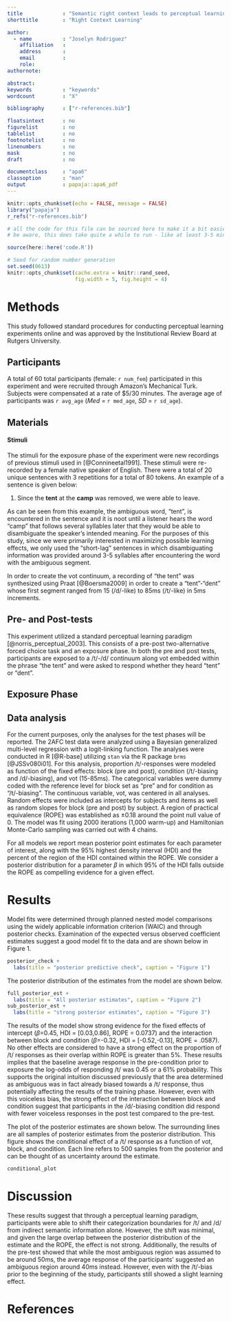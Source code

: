 ```yaml
---
title             : "Semantic right context leads to perceptual learning of stop consonants in English"
shorttitle        : "Right Context Learning"

author: 
  - name          : "Joselyn Rodriguez"
    affiliation   : 
    address       : 
    email         : 
    role:        
authornote:

abstract: 
keywords          : "keywords"
wordcount         : "X"

bibliography      : ["r-references.bib"]

floatsintext      : no
figurelist        : no
tablelist         : no
footnotelist      : no
linenumbers       : no
mask              : no
draft             : no

documentclass     : "apa6"
classoption       : "man"
output            : papaja::apa6_pdf
---
```


```r
knitr::opts_chunk$set(echo = FALSE, message = FALSE)
library("papaja")
r_refs("r-references.bib")

# all the code for this file can be sourced here to make it a bit easier to work with
# be aware, this does take quite a while to run - like at least 3-5 minutes - so don't be alarmed if it doesn't run immediately

source(here::here('code.R')) 
```

```r
# Seed for random number generation
set.seed(0613)
knitr::opts_chunk$set(cache.extra = knitr::rand_seed, 
                      fig.width = 5, fig.height = 4)
```

# Methods
This study followed standard procedures for conducting perceptual learning experiments online and was approved by the Institutional Review Board at Rutgers University. 


## Participants
A total of 60 total participants (female: `r num_fem`) participated in this experiment and were recruited through Amazon's Mechanical Turk. Subjects were compensated at a rate of $5/30 minutes. The average age of participants was `r avg_age` (*Med* = `r med_age`, *SD* = `r sd_age`). 

## Materials

#### Stimuli
The stimuli for the exposure phase of the experiment were new recordings of previous stimuli used in [@Connineetal1991]. These stimuli were re-recorded by a female native speaker of English. There were a total of 20 unique sentences with 3 repetitions for a total of 80 tokens. An example of a sentence is given below: 

(1) Since the **tent** at the **camp** was removed, we were able to leave.

As can be seen from this example, the ambiguous word, "tent", is encountered in the sentence and it is noot until a listener hears the word "camp" that follows several syllables later that they would be able to disambiguate the speaker's intended meaning. For the purposes of this study, since we were primarily interested in maximizing possible learning effects, we only used the "short-lag" sentences in which disambiguating information was provided around 3-5 syllables after encountering the word with the ambiguous segment. 

In order to create the vot continuum, a recording of "the tent" was synthesized using Praat [@Boersma2009] in order to create a "tent"-"dent" whose first segment ranged from 15 (/d/-like) to 85ms (/t/-like) in 5ms increments.  


## Pre- and Post-tests
This experiment utilized a standard perceptual learning paradigm [@norris_perceptual_2003]. This consists of a pre-post two-alternative forced choice task and an exposure phase. In both the pre and post tests, participants are exposed to a /t/-/d/ continuum along vot embedded within the phrase "the tent" and were asked to respond whether they heard "tent" or "dent".

## Exposure Phase

## Data analysis
For the current purposes, only the analyses for the test phases will be reported. The 2AFC test data were analyzed using a Bayesian generalized multi-level regression with a logit-linking function. The analyses were conducted in R [@R-base] utilizing `stan` via the R package `brms` [@JSSv080i01]. For this analysis, proportion /t/-responses were modeled as function of the fixed effects: block (pre and post), condition (/t/-biasing and /d/-biasing), and vot (15-85ms). The categorical variables were dummy coded with the reference level for block set as "pre" and for condition as "/t/-biasing". The continuous variable, vot, was centered in all analyses. Random effects were included as intercepts for subjects and items as well as random slopes for block (pre and post) by subject. A region of practical equivalence (ROPE) was established as ±0.18 around the point null value of 0. The model was fit using 2000 iterations (1,000 warm-up) and Hamiltonian Monte-Carlo sampling was carried out with 4 chains.

For all models we report mean posterior point estimates for each parameter of interest, along with the 95% highest density interval (HDI) and the percent of the region of the HDI contained within the ROPE. We consider a posterior distribution for a parameter $\beta$ in which 95% of the HDI falls outside the ROPE as compelling evidence for a given effect.

# Results
Model fits were determined through planned nested model comparisons using the widely applicable information criterion (WAIC) and through posterior checks. Examination of the expected versus observed coefficient estimates suggest a good model fit to the data and are shown below in Figure 1.

```r
posterior_check +
  labs(title = "posterior predictive check", caption = "Figure 1") 
```


The posterior distribution of the estimates from the model are shown below. 

```r
full_posterior_est +
  labs(title = "All posterior estimates", caption = "Figure 2")
sub_posterior_est +
  labs(title = "strong posterior estimates", caption = "Figure 3")
```

The results of the model show strong evidence for the fixed effects of intercept ($\beta$=0.45, HDI = [0.03,0.86], ROPE = 0.0737) and the interaction between block and condition ($\beta$=-0.32, HDI = [-0.52,-0.13], ROPE = .0587). No other effects are considered to have a strong effect on the proportion of /t/ responses as their overlap within ROPE is greater than 5%. These results implies that the baseline average response in the pre-condition prior to exposure the log-odds of responding /t/ was 0.45 or a 61% probability. This supports the original intuition discussed previously that the area determined as ambiguous was in fact already biased towards a /t/ response, thus potentially affecting the results of the training phase. However, even with this voiceless bias, the strong effect of the interaction between block and condition suggest that participants in the /d/-biasing condition did respond with fewer voiceless responses in the post test compared to the pre-test. 


The plot of the posterior estimates are shown below. The surrounding lines are all samples of posterior estimates from the posterior distribution. This figure shows the conditional effect of a /t/ response as a function of vot, block, and condition. Each line refers to 500 samples from the posterior and can be thought of as uncertainty around the estimate.

```r
conditional_plot 
```

# Discussion
These results suggest that through a perceptual learning paradigm, participants were able to shift their categorization boundaries for /t/ and /d/ from indirect semantic information alone. However, the shift was minimal, and given the large overlap between the posterior distribution of the estimate and the ROPE, the effect is not strong. Additionally, the results of the pre-test showed that while the most ambiguous region was assumed to be around 50ms, the average response of the participants' suggested an ambiguous region around 40ms instead. However, even with the /t/-bias prior to the beginning of the study, participants still showed a slight learning effect. 

\newpage

# References

\begingroup
\setlength{\parindent}{-0.5in}
\setlength{\leftskip}{0.5in}

<div id="refs" custom-style="Bibliography"></div>
\endgroup
